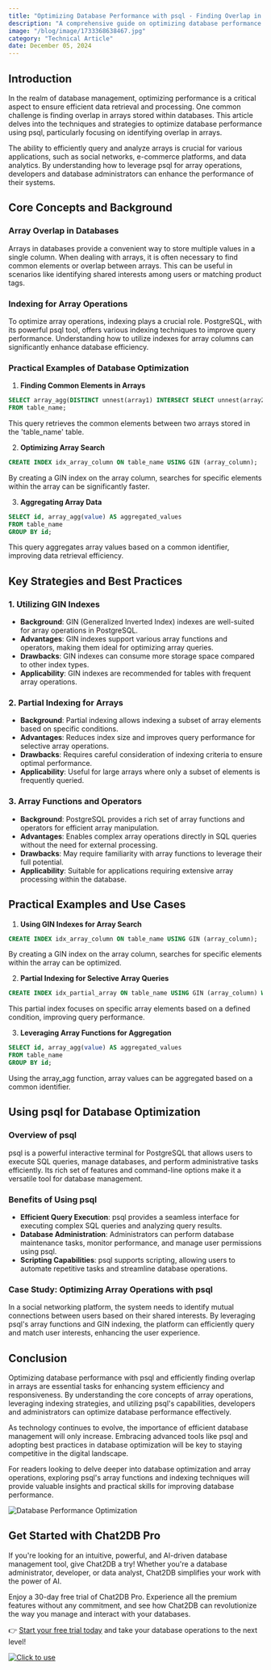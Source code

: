 ```yaml
---
title: "Optimizing Database Performance with psql - Finding Overlap in Arrays"
description: "A comprehensive guide on optimizing database performance using psql and efficiently finding overlap in arrays."
image: "/blog/image/1733368638467.jpg"
category: "Technical Article"
date: December 05, 2024
---
```


## Introduction

In the realm of database management, optimizing performance is a critical aspect to ensure efficient data retrieval and processing. One common challenge is finding overlap in arrays stored within databases. This article delves into the techniques and strategies to optimize database performance using psql, particularly focusing on identifying overlap in arrays.

The ability to efficiently query and analyze arrays is crucial for various applications, such as social networks, e-commerce platforms, and data analytics. By understanding how to leverage psql for array operations, developers and database administrators can enhance the performance of their systems.

## Core Concepts and Background

### Array Overlap in Databases

Arrays in databases provide a convenient way to store multiple values in a single column. When dealing with arrays, it is often necessary to find common elements or overlap between arrays. This can be useful in scenarios like identifying shared interests among users or matching product tags.

### Indexing for Array Operations

To optimize array operations, indexing plays a crucial role. PostgreSQL, with its powerful psql tool, offers various indexing techniques to improve query performance. Understanding how to utilize indexes for array columns can significantly enhance database efficiency.

### Practical Examples of Database Optimization

1. **Finding Common Elements in Arrays**

```sql
SELECT array_agg(DISTINCT unnest(array1) INTERSECT SELECT unnest(array2)) AS common_elements
FROM table_name;
```

This query retrieves the common elements between two arrays stored in the 'table_name' table.

2. **Optimizing Array Search**

```sql
CREATE INDEX idx_array_column ON table_name USING GIN (array_column);
```

By creating a GIN index on the array column, searches for specific elements within the array can be significantly faster.

3. **Aggregating Array Data**

```sql
SELECT id, array_agg(value) AS aggregated_values
FROM table_name
GROUP BY id;
```

This query aggregates array values based on a common identifier, improving data retrieval efficiency.

## Key Strategies and Best Practices

### 1. Utilizing GIN Indexes

- **Background**: GIN (Generalized Inverted Index) indexes are well-suited for array operations in PostgreSQL.
- **Advantages**: GIN indexes support various array functions and operators, making them ideal for optimizing array queries.
- **Drawbacks**: GIN indexes can consume more storage space compared to other index types.
- **Applicability**: GIN indexes are recommended for tables with frequent array operations.

### 2. Partial Indexing for Arrays

- **Background**: Partial indexing allows indexing a subset of array elements based on specific conditions.
- **Advantages**: Reduces index size and improves query performance for selective array operations.
- **Drawbacks**: Requires careful consideration of indexing criteria to ensure optimal performance.
- **Applicability**: Useful for large arrays where only a subset of elements is frequently queried.

### 3. Array Functions and Operators

- **Background**: PostgreSQL provides a rich set of array functions and operators for efficient array manipulation.
- **Advantages**: Enables complex array operations directly in SQL queries without the need for external processing.
- **Drawbacks**: May require familiarity with array functions to leverage their full potential.
- **Applicability**: Suitable for applications requiring extensive array processing within the database.

## Practical Examples and Use Cases

1. **Using GIN Indexes for Array Search**

```sql
CREATE INDEX idx_array_column ON table_name USING GIN (array_column);
```

By creating a GIN index on the array column, searches for specific elements within the array can be optimized.

2. **Partial Indexing for Selective Array Queries**

```sql
CREATE INDEX idx_partial_array ON table_name USING GIN (array_column) WHERE condition = true;
```

This partial index focuses on specific array elements based on a defined condition, improving query performance.

3. **Leveraging Array Functions for Aggregation**

```sql
SELECT id, array_agg(value) AS aggregated_values
FROM table_name
GROUP BY id;
```

Using the array_agg function, array values can be aggregated based on a common identifier.

## Using psql for Database Optimization

### Overview of psql

psql is a powerful interactive terminal for PostgreSQL that allows users to execute SQL queries, manage databases, and perform administrative tasks efficiently. Its rich set of features and command-line options make it a versatile tool for database management.

### Benefits of Using psql

- **Efficient Query Execution**: psql provides a seamless interface for executing complex SQL queries and analyzing query results.
- **Database Administration**: Administrators can perform database maintenance tasks, monitor performance, and manage user permissions using psql.
- **Scripting Capabilities**: psql supports scripting, allowing users to automate repetitive tasks and streamline database operations.

### Case Study: Optimizing Array Operations with psql

In a social networking platform, the system needs to identify mutual connections between users based on their shared interests. By leveraging psql's array functions and GIN indexing, the platform can efficiently query and match user interests, enhancing the user experience.

## Conclusion

Optimizing database performance with psql and efficiently finding overlap in arrays are essential tasks for enhancing system efficiency and responsiveness. By understanding the core concepts of array operations, leveraging indexing strategies, and utilizing psql's capabilities, developers and administrators can optimize database performance effectively.

As technology continues to evolve, the importance of efficient database management will only increase. Embracing advanced tools like psql and adopting best practices in database optimization will be key to staying competitive in the digital landscape.

For readers looking to delve deeper into database optimization and array operations, exploring psql's array functions and indexing techniques will provide valuable insights and practical skills for improving database performance.

![Database Performance Optimization](https://example.com/database-performance-optimization.jpg)

## Get Started with Chat2DB Pro

If you're looking for an intuitive, powerful, and AI-driven database management tool, give Chat2DB a try! Whether you're a database administrator, developer, or data analyst, Chat2DB simplifies your work with the power of AI.

Enjoy a 30-day free trial of Chat2DB Pro. Experience all the premium features without any commitment, and see how Chat2DB can revolutionize the way you manage and interact with your databases.

👉 [Start your free trial today](https://chat2db.ai/pricing) and take your database operations to the next level!


[![Click to use](/image/blog/bg/chat2db.jpg)](https://chat2db.ai)
